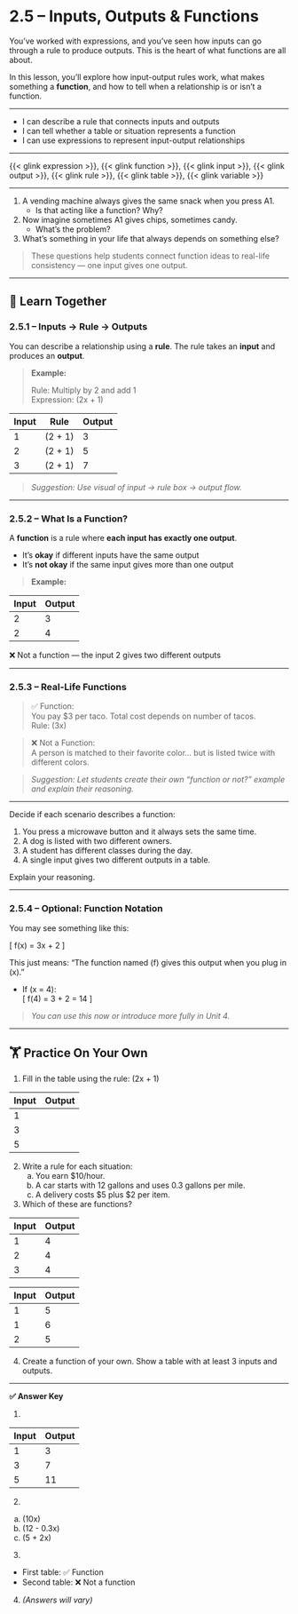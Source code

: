 # 2.5 – Inputs, Outputs & Functions {.unnumbered}

You’ve worked with expressions, and you’ve seen how inputs can go through a rule to produce outputs. This is the heart of what functions are all about.

In this lesson, you’ll explore how input-output rules work, what makes something a **function**, and how to tell when a relationship is or isn’t a function.

---

:::{.objectives}
- I can describe a rule that connects inputs and outputs  
- I can tell whether a table or situation represents a function  
- I can use expressions to represent input-output relationships  
:::

---

:::{.vocab}
{{< glink expression >}}, {{< glink function >}}, {{< glink input >}}, {{< glink output >}}, {{< glink rule >}}, {{< glink table >}}, {{< glink variable >}}
:::

---

:::{.warmup collapse=true}
1. A vending machine always gives the same snack when you press A1.  
   - Is that acting like a function? Why?

2. Now imagine sometimes A1 gives chips, sometimes candy.  
   - What’s the problem?

3. What’s something in your life that always depends on something else?

> These questions help students connect function ideas to real-life consistency — one input gives one output.
:::

---

## 🧠 Learn Together

### 2.5.1 – Inputs → Rule → Outputs

You can describe a relationship using a **rule**. The rule takes an **input** and produces an **output**.

> **Example:**
>
> Rule: Multiply by 2 and add 1  
> Expression: \(2x + 1\)

| Input | Rule         | Output |
|-------|--------------|--------|
| 1     | \(2 \cdot 1 + 1\) | 3      |
| 2     | \(2 \cdot 2 + 1\) | 5      |
| 3     | \(2 \cdot 3 + 1\) | 7      |

> _Suggestion: Use visual of input → rule box → output flow._

---

### 2.5.2 – What Is a Function?

A **function** is a rule where **each input has exactly one output**.

- It’s **okay** if different inputs have the same output  
- It’s **not okay** if the same input gives more than one output

> **Example:**

| Input | Output |
|-------|--------|
| 2     | 3      |
| 2     | 4      |

❌ Not a function — the input 2 gives two different outputs

---

### 2.5.3 – Real-Life Functions

> ✅ Function:  
> You pay \$3 per taco. Total cost depends on number of tacos.  
> Rule: \(3x\)

> ❌ Not a Function:  
> A person is matched to their favorite color… but is listed twice with different colors.

> _Suggestion: Let students create their own “function or not?” example and explain their reasoning._

---

:::{.you-try collapse=true title="🤔 Function or Not?"}
Decide if each scenario describes a function:

1. You press a microwave button and it always sets the same time.  
2. A dog is listed with two different owners.  
3. A student has different classes during the day.  
4. A single input gives two different outputs in a table.

Explain your reasoning.
:::

---

### 2.5.4 – Optional: Function Notation

You may see something like this:

\[
f(x) = 3x + 2
\]

This just means: “The function named \(f\) gives this output when you plug in \(x\).”

- If \(x = 4\):  
  \[
  f(4) = 3 \cdot 4 + 2 = 14
  \]

> _You can use this now or introduce more fully in Unit 4._

---

## 🏋️ Practice On Your Own

1. Fill in the table using the rule: \(2x + 1\)

| Input | Output |
|-------|--------|
| 1     |        |
| 3     |        |
| 5     |        |

2. Write a rule for each situation:  
   a. You earn \$10/hour.  
   b. A car starts with 12 gallons and uses 0.3 gallons per mile.  
   c. A delivery costs \$5 plus \$2 per item.

3. Which of these are functions?

| Input | Output |
|-------|--------|
| 1     | 4      |
| 2     | 4      |
| 3     | 4      |

| Input | Output |
|-------|--------|
| 1     | 5      |
| 1     | 6      |
| 2     | 5      |

4. Create a function of your own. Show a table with at least 3 inputs and outputs.

---

:::{.answers collapse=true}
**✅ Answer Key**

1.

| Input | Output |
|-------|--------|
| 1     | 3      |
| 3     | 7      |
| 5     | 11     |

2.  
a. \(10x\)  
b. \(12 - 0.3x\)  
c. \(5 + 2x\)

3.  
- First table: ✅ Function  
- Second table: ❌ Not a function

4. _(Answers will vary)_
:::
